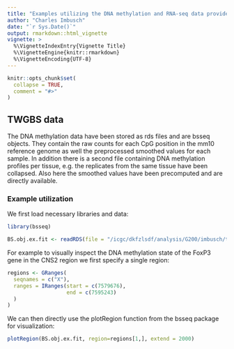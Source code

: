 ```yaml
---
title: "Examples utilizing the DNA methylation and RNA-seq data provided."
author: "Charles Imbusch"
date: "`r Sys.Date()`"
output: rmarkdown::html_vignette
vignette: >
  %\VignetteIndexEntry{Vignette Title}
  %\VignetteEngine{knitr::rmarkdown}
  %\VignetteEncoding{UTF-8}
---
```


```r
knitr::opts_chunk$set(
  collapse = TRUE,
  comment = "#>"
)
```

## TWGBS data

The DNA methylation data have been stored as rds files and are bsseq objects. They contain the raw counts for each CpG position in the mm10 reference genome as well the preprocessed smoothed values for each sample. In addition there is a second file containing DNA methylation profiles per tissue, e.g. the replicates from the same tissue have been collapsed. Also here the smoothed values have been precomputed and are directly available.

### Example utilization

We first load necessary libraries and data:

```r
library(bsseq)
```

```r
BS.obj.ex.fit <- readRDS(file = "/icgc/dkfzlsdf/analysis/G200/imbusch/treg/treg_experimentHub/treg_twgbs_per_group.rds")
```

For example to visually inspect the DNA methylation state of the FoxP3 gene in the CNS2 region we first specify a single region:

```r
regions <- GRanges(
  seqnames = c("X"),
  ranges = IRanges(start = c(7579676),
                   end = c(7595243)
  )
)
```

We can then directly use the plotRegion function from the bsseq package for visualization:

```r
plotRegion(BS.obj.ex.fit, region=regions[1,], extend = 2000)
```

